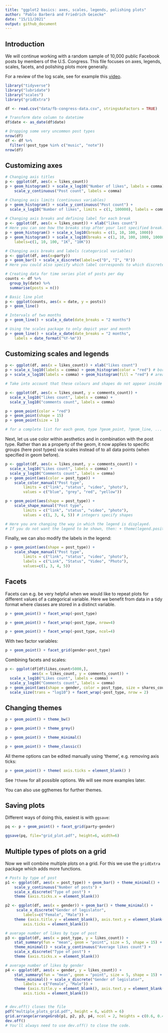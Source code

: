 ```yaml
---
title: "ggplot2 basics: axes, scales, legends, polishing plots"
author: "Pablo Barberá and Friedrich Geiecke"
date: "15/11/2021"
output: github_document
---
```


## Introduction

We will continue working with a random sample of 10,000 public Facebook posts by members of the U.S. Congress. This file focuses on axes, legends, scales, facets, and polishing plots more generally.

For a review of the log scale, see for example this [video](https://www.youtube.com/watch?v=sBhEi4L91Sg).

```r
library("tidyverse")
library("lubridate")
library("scales")
library("gridExtra")
```

```r
df <- read.csv("data/fb-congress-data.csv", stringsAsFactors = TRUE)

# Transform date column to datetime
df$date <- as_date(df$date)

# Dropping some very uncommon post types
nrow(df)
df <- df %>%
  filter(!post_type %in% c("music", "note"))
nrow(df)
```

## Customizing axes

```r

# Changing axis titles
p <- ggplot(df, aes(x = likes_count))
p + geom_histogram() + scale_x_log10("Number of likes", labels = comma) +
    scale_y_continuous("Post count", labels = comma)

# Changing axis limits (continuous variables)
p + geom_histogram() + scale_y_continuous("Post count") +
  scale_x_log10("Number of likes", limits = c(1, 100000), labels = comma)
    
# Changing axis breaks and defining label for each break
p <- ggplot(df, aes(x = likes_count)) + xlab("likes count")
# Here you can see how the breaks stop after your last specified break.
p + geom_histogram() + scale_x_log10(breaks = c(1, 10, 100, 1000))
p + geom_histogram() + scale_x_log10(breaks = c(1, 10, 100, 1000, 10000),
    labels=c(1, 10, 100, "1K", "10K"))

# Changing axis breaks and labels (categorical variables)
p <- ggplot(df, aes(x=party))
p + geom_bar() + scale_x_discrete(labels=c("D", "I", "R"))
# Here you could also specify which label corresponds to which discrete value. 

# Creating data for time series plot of posts per day
counts <- df %>%
  group_by(date) %>% 
  summarise(posts = n())

# Basic line plot
p <- ggplot(counts, aes(x = date, y = posts))
p + geom_line()

# Intervals of two months
p + geom_line() + scale_x_date(date_breaks = "2 months")

# Using the scales package to only depict year and month
p + geom_line() + scale_x_date(date_breaks = "2 months", 
    labels = date_format("%Y-%m"))
```

## Customizing scales and legends

```r
p <- ggplot(df, aes(x = likes_count)) + xlab("likes count")
p + scale_x_log10(labels = comma) + geom_histogram(color = "red") # border of geoms
p + scale_x_log10(labels = comma) + geom_histogram(fill = "red") # area of geoms

# Take into account that these colours and shapes do not appear inside the aes() argument.

p <- ggplot(df, aes(x = likes_count, y = comments_count)) +
  scale_x_log10("likes count", labels = comma) +
  scale_y_log10("comments count", labels = comma)

p + geom_point(color = "red")
p + geom_point(shape = 15)
p + geom_point(size = 1)

# for a complete list for each geom, type ?geom_point, ?geom_line, ...
```

Next, let us use color within aesthetics and in combination with the post type. Rather than as a property of the geom, it now applies to specific groups (here post types) via scales  instead of to all data points (when specified in geom before).

```r
p <- ggplot(df, aes(x = likes_count, y = comments_count)) +
  scale_x_log10("Likes count", labels = comma) +
  scale_y_log10("Comments count", labels = comma)
p + geom_point(aes(color = post_type)) +
    scale_color_manual("Post type",
        limits = c("link", "status", "video", "photo"),
        values = c("blue", "grey", "red", "yellow"))

p + geom_point(aes(shape = post_type)) +
    scale_shape_manual("Post type",
        limits = c("link", "status", "video", "photo"),
        values = c(1, 3, 4, 5)) # integers specify shapes

# Here you are changing the way in which the legend is displayed.
# If you do not want the legend to be shown, then: + theme(legend.position = "none")
```

Finally, we can also modify the labels in the legend:

```r
p + geom_point(aes(shape = post_type)) +
    scale_shape_manual("Post type",
        limits = c("link", "status", "video", "photo"),
        labels = c("Link", "Status", "Video", "Photo"),
        values=c(1, 3, 4, 5))
```

## Facets

Facets can e.g. be very helpful when we would like to repeat plots for different values of a categorical variable. Here we benefit from data in a tidy format where classes are stored in a distinct variable.

```r
p + geom_point() + facet_wrap(~post_type)

p + geom_point() + facet_wrap(~post_type, nrow=4)

p + geom_point() + facet_wrap(~post_type, ncol=4)
```

With two factor variables:

```r
p + geom_point() + facet_grid(gender~post_type)
```

Combining facets and scales:

```r
p <- ggplot(df[df$likes_count>5000,], 
            aes(x = likes_count, y = comments_count)) +
  scale_x_log10("Likes count", labels = comma) +
  scale_y_log10("Comments count", labels = comma)
p + geom_point(aes(shape = gender, color = post_type, size = shares_count)) +
  scale_size(trans = "log10") + facet_wrap(~post_type, nrow = 2)  
```


## Changing themes

```r
p + geom_point() + theme_bw()

p + geom_point() + theme_grey()

p + geom_point() + theme_minimal()

p + geom_point() + theme_classic()
```

All theme options can be edited manually using 'theme', e.g. removing axis ticks:

```r
p + geom_point() + theme( axis.ticks = element_blank() )
```

See `?theme` for all possible options. We will see more examples later.

You can also use ggthemes for further themes. 

## Saving plots

Different ways of doing this, easiest is with `ggsave`:

```r
pq <- p + geom_point() + facet_grid(party~gender)

ggsave(pq, file="grid_plot.pdf", height=6, width=6)
```

## Multiple types of plots on a grid

Now we will combine multiple plots on a grid. For this we use the `gridExtra` package which adds more functions.

```r
# Posts by type of post
p1 <- ggplot(df, aes(x = post_type)) + geom_bar() + theme_minimal() +
    scale_y_continuous("Number of posts") + 
    scale_x_discrete("Type of post") +
    theme (axis.ticks.x = element_blank())

p2 <- ggplot(df, aes(x = gender)) + geom_bar() + theme_minimal() +
     scale_x_discrete("Gender of legislator", 
        labels=c("Female", "Male")) +   
    theme (axis.title.y = element_blank(), axis.text.y = element_blank(),
        axis.ticks = element_blank())

# average number of likes by type of post
p3 <- ggplot(df, aes(x = post_type, y = likes_count)) + 
    stat_summary(fun = "mean", geom = "point", size = 5, shape = 15) +
    theme_minimal() + scale_y_continuous("Average likes count") +
    scale_x_discrete("Type of post") +
    theme (axis.ticks.x = element_blank()) 

# average number of likes by gender
p4 <- ggplot(df, aes(x = gender, y = likes_count)) + 
    stat_summary(fun = "mean", geom = "point", size = 5, shape = 15) +
    theme_minimal() + scale_x_discrete("Gender of legislator", 
        labels = c("Female", "Male")) +   
    theme (axis.title.y = element_blank(), axis.text.y = element_blank(),
        axis.ticks = element_blank())


# dev.off() closes the file
pdf("multiple_plots_grid.pdf", height = 6, width = 6)
grid.arrange(arrangeGrob(p1, p2, p3, p4, ncol = 2, heights = c(0.6, 0.4)))
dev.off()
# You'll always need to use dev.off() to close the code.
```
